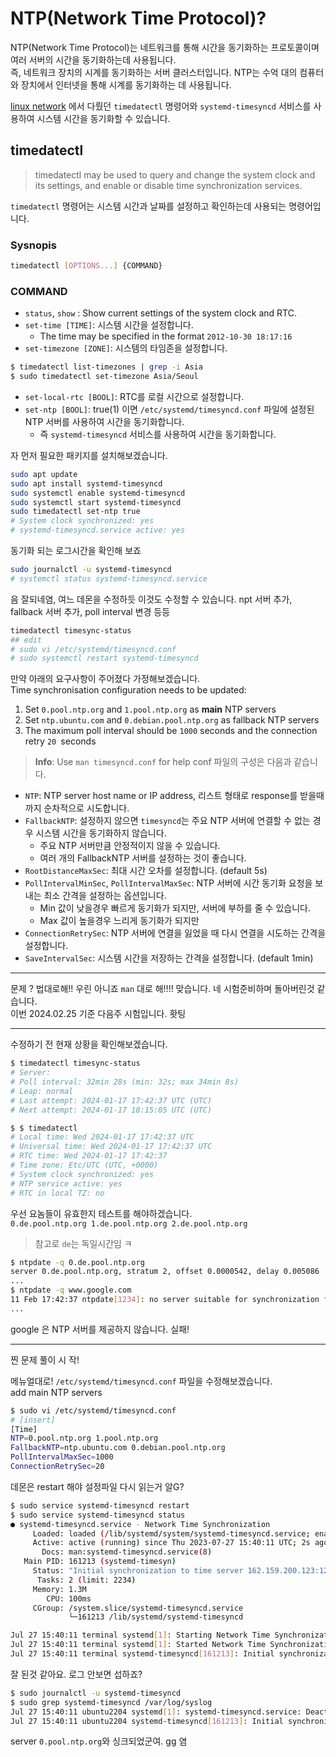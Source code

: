 # NTP(Network Time Protocol)?
NTP(Network Time Protocol)는 네트워크를 통해 시간을 동기화하는 프로토콜이며 여러 서버의 시간을 동기화하는데 사용됩니다.    
즉, 네트워크 장치의 시계를 동기화하는 서버 클러스터입니다. 
NTP는 수억 대의 컴퓨터와 장치에서 인터넷을 통해 시계를 동기화하는 데 사용됩니다.

[linux network](/doc/linux/network) 에서 다뤘던 `timedatectl` 명령어와 `systemd-timesyncd` 서비스를 사용하여 시스템 시간을 동기화할 수 있습니다.

## timedatectl
> timedatectl may be used to query and change the system clock and its settings, and enable or disable time synchronization services.  


`timedatectl` 명령어는 시스템 시간과 날짜를 설정하고 확인하는데 사용되는 명령어입니다.  

### Sysnopis
```bash
timedatectl [OPTIONS...] {COMMAND}
```
### COMMAND  

- `status`, `show` : Show current settings of the system clock and RTC.
- `set-time [TIME]`: 시스템 시간을 설정합니다. 
  - The time may be specified in the format `2012-10-30 18:17:16`
- `set-timezone [ZONE]`: 시스템의 타임존을 설정합니다.
```bash
$ timedatectl list-timezones | grep -i Asia
$ sudo timedatectl set-timezone Asia/Seoul
``` 
- `set-local-rtc [BOOL]`: RTC를 로컬 시간으로 설정합니다.
- `set-ntp [BOOL]`: true(1) 이면 `/etc/systemd/timesyncd.conf` 파일에 설정된 NTP 서버를 사용하여 시간을 동기화합니다.
  - 즉 `systemd-timesyncd` 서비스를 사용하여 시간을 동기화합니다.

자 먼저 필요한 패키지를 설치해보겠습니다.
```bash
sudo apt update
sudo apt install systemd-timesyncd
sudo systemctl enable systemd-timesyncd
sudo systemctl start systemd-timesyncd
sudo timedatectl set-ntp true
# System clock synchronized: yes
# systemd-timesyncd.service active: yes
```
동기화 되는 로그시간을 확인해 보죠
```bash
sudo journalctl -u systemd-timesyncd
# systemctl status systemd-timesyncd.service
```
음 잘되네염, 여느 데몬을 수정하듯 이것도 수정할 수 있습니다.
npt 서버 추가, fallback 서버 추가, poll interval 변경 등등 
```bash
timedatectl timesync-status
## edit
# sudo vi /etc/systemd/timesyncd.conf
# sudo systemctl restart systemd-timesyncd
```

만약 아래의 요구사항이 주어졌다 가정해보겠습니다.  
Time synchronisation configuration needs to be updated:

1. Set `0.pool.ntp.org` and `1.pool.ntp.org` as **main** NTP servers
2. Set `ntp.ubuntu.com` and `0.debian.pool.ntp.org` as fallback NTP servers
3. The maximum poll interval should be `1000` seconds and the connection retry `20 `seconds

> **Info**: Use `man timesyncd.conf` for help
conf 파일의 구성은 다음과 같습니다.
- `NTP`: NTP server host name or IP address, 리스트 형태로 response를 받을때까지 순차적으로 시도합니다.
- `FallbackNTP`: 설정하지 않으면 `timesyncd`는 주요 NTP 서버에 연결할 수 없는 경우 시스템 시간을 동기화하지 않습니다.
  - 주요 NTP 서버만큼 안정적이지 않을 수 있습니다.
  - 여러 개의 FallbackNTP 서버를 설정하는 것이 좋습니다.
- `RootDistanceMaxSec`: 최대 시간 오차를 설정합니다. (default 5s)
- `PollIntervalMinSec`, `PollIntervalMaxSec`:  NTP 서버에 시간 동기화 요청을 보내는 최소 간격을 설정하는 옵션입니다. 
  - Min 값이 낮을경우 빠르게 동기화가 되지만, 서버에 부하를 줄 수 있습니다.
  - Max 값이 높을경우 느리게 동기화가 되지만
- `ConnectionRetrySec`: NTP 서버에 연결을 잃었을 때 다시 연결을 시도하는 간격을 설정합니다.  
- `SaveIntervalSec`: 시스템 시간을 저장하는 간격을 설정합니다. (default 1min)

---

문제 ? 법대로해!! 우린 아니죠 `man` 대로 해!!!! 맞습니다. 네 시험준비하며 돌아버린것 같습니다.  
이번 2024.02.25 기준 다음주 시험입니다.  홧팅  

--- 

수정하기 전 현재 상황을 확인해보겠습니다.  
```bash
$ timedatectl timesync-status
# Server:
# Poll interval: 32min 28s (min: 32s; max 34min 8s)
# Leap: normal
# Last attempt: 2024-01-17 17:42:37 UTC (UTC)
# Next attempt: 2024-01-17 18:15:05 UTC (UTC)

$ $ timedatectl
# Local time: Wed 2024-01-17 17:42:37 UTC
# Universal time: Wed 2024-01-17 17:42:37 UTC
# RTC time: Wed 2024-01-17 17:42:37
# Time zone: Etc/UTC (UTC, +0000)
# System clock synchronized: yes
# NTP service active: yes
# RTC in local TZ: no
```
우선 요놈들이 유효한지 테스트를 해야하겠습니다.  
`0.de.pool.ntp.org 1.de.pool.ntp.org 2.de.pool.ntp.org`
> 참고로 `de`는 독일시간임 ㅋ  
```bash
$ ntpdate -q 0.de.pool.ntp.org
server 0.de.pool.ntp.org, stratum 2, offset 0.0000542, delay 0.005086
...
$ ntpdate -q www.google.com
11 Feb 17:42:37 ntpdate[1234]: no server suitable for synchronization found
...

```
google 은 NTP 서버를 제공하지 않습니다. 실패!  

---
찐 문제 풀이 시 작!  

메뉴얼대로! `/etc/systemd/timesyncd.conf` 파일을 수정해보겠습니다.   
add main NTP servers
```bash
$ sudo vi /etc/systemd/timesyncd.conf
# [insert]
[Time]
NTP=0.pool.ntp.org 1.pool.ntp.org
FallbackNTP=ntp.ubuntu.com 0.debian.pool.ntp.org
PollIntervalMaxSec=1000
ConnectionRetrySec=20
```
데몬은 restart 해야 설정파일 다시 읽는거 알G?
```bash
$ sudo service systemd-timesyncd restart
$ sudo service systemd-timesyncd status
● systemd-timesyncd.service - Network Time Synchronization
     Loaded: loaded (/lib/systemd/system/systemd-timesyncd.service; enabled; vendor preset: enabled)
     Active: active (running) since Thu 2023-07-27 15:40:11 UTC; 2s ago
       Docs: man:systemd-timesyncd.service(8)
   Main PID: 161213 (systemd-timesyn)
     Status: "Initial synchronization to time server 162.159.200.123:123 (0.pool.ntp.org)."
      Tasks: 2 (limit: 2234)
     Memory: 1.3M
        CPU: 100ms
     CGroup: /system.slice/systemd-timesyncd.service
             └─161213 /lib/systemd/systemd-timesyncd

Jul 27 15:40:11 terminal systemd[1]: Starting Network Time Synchronization...
Jul 27 15:40:11 terminal systemd[1]: Started Network Time Synchronization.
Jul 27 15:40:11 terminal systemd-timesyncd[161213]: Initial synchronization to time server 162.159.200.123:123 (0.pool.ntp.org).
```
잘 된것 같아요. 로그 안보면 섭하죠?  
```bash
$ sudo journalctl -u systemd-timesyncd
$ sudo grep systemd-timesyncd /var/log/syslog
Jul 27 15:40:11 ubuntu2204 systemd[1]: systemd-timesyncd.service: Deactivated successfully.
Jul 27 15:40:11 ubuntu2204 systemd-timesyncd[161213]: Initial synchronization to time server 162.159.200.123:123 (0.pool.ntp.org).
```
server `0.pool.ntp.org`와 싱크되었군여. gg 염







